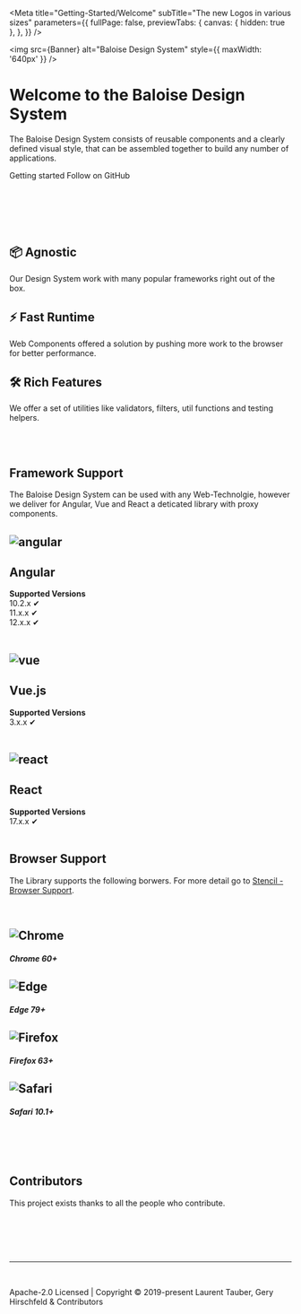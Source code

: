 


<Meta
  title="Getting-Started/Welcome"
  subTitle="The new Logos in various sizes"
  parameters={{
    fullPage: false,
    previewTabs: {
      canvas: { hidden: true },
    },
  }}
/>

<img src={Banner} alt="Baloise Design System" style={{ maxWidth: '640px' }} />

# Welcome to the Baloise Design System

The Baloise Design System consists of reusable components and a clearly defined visual style, that can be assembled together to build any number of applications.

<bal-app>
  <div>
    <bal-button link href="?path=/story/getting-started-changelog--page">
      Getting started
    </bal-button>
    <bal-button link href="https://github.com/baloise/design-system-components" target="_blank" outlined color="info" class="ml-4" icon="github">
      Follow on GitHub
    </bal-button>
  </div>
</bal-app>

<br />
<br />
<br />
<br />
<br />

<div class="features">
  <div class="feature">
    <h2>📦 Agnostic</h2>
    <p>Our Design System work with many popular frameworks right out of the box.</p>
  </div>
  <div class="feature">
    <h2>⚡️ Fast Runtime</h2>
    <p>Web Components offered a solution by pushing more work to the browser for better performance.</p>
  </div>
  <div class="feature">
    <h2>🛠️ Rich Features</h2>
    <p>We offer a set of utilities like validators, filters, util functions and testing helpers.</p>
  </div>
</div>

<br />
<br />

## Framework Support

The Baloise Design System can be used with any Web-Technolgie, however we deliver for Angular, Vue and React a deticated library with proxy components.

<div class="features">
  <div class="feature">
    <h2 style={{ height: '64px' }}>
      <img style={{ width: '64px' }} src={Angular} alt="angular" />
    </h2>
    <h2>Angular</h2>
    <p>
      <strong>Supported Versions</strong>
      <br />
      10.2.x ✔<br />
      11.x.x ✔<br />
      12.x.x ✔<br />
      <br />
    </p>
  </div>
  <div class="feature">
    <h2 style={{ height: '64px' }}>
      <img style={{ width: '64px' }} src={VueLogo} alt="vue" />
    </h2>
    <h2>Vue.js</h2>
    <p>
      <strong>Supported Versions</strong>
      <br />
      3.x.x ✔<br />
      <br />
    </p>
  </div>
  <div class="feature">
    <h2 style={{ height: '64px' }}>
      <img style={{ width: '64px' }} src={ReactLogo} alt="react" />
    </h2>
    <h2>React</h2>
    <p>
      <strong>Supported Versions</strong>
      <br />
      17.x.x ✔<br />
      <br />
    </p>
  </div>
</div>

## Browser Support

The Library supports the following borwers. For more detail go to [Stencil - Browser Support](https://stenciljs.com/docs/browser-support).

<br />

<div class="features">
  <div class="feature" style={{ flexBasis: '25%', maxWidth: '25%' }}>
    <h2 style={{ height: '48px', textAlign: 'center' }}>
      <img style={{ width: '48px' }} src={Chrome} alt="Chrome" />
    </h2>
    <h5 style={{ textAlign: 'center' }}>Chrome 60+</h5>
  </div>
  <div class="feature" style={{ flexBasis: '25%', maxWidth: '25%' }}>
    <h2 style={{ height: '48px', textAlign: 'center' }}>
      <img style={{ width: '48px' }} src={Edge} alt="Edge" />
    </h2>
    <h5 style={{ textAlign: 'center' }}>Edge 79+</h5>
  </div>
  <div class="feature" style={{ flexBasis: '25%', maxWidth: '25%' }}>
    <h2 style={{ height: '48px', textAlign: 'center' }}>
      <img style={{ width: '48px' }} src={Firefox} alt="Firefox" />
    </h2>
    <h5 style={{ textAlign: 'center' }}>Firefox 63+</h5>
  </div>
  <div class="feature" style={{ flexBasis: '25%', maxWidth: '25%' }}>
    <h2 style={{ height: '48px', textAlign: 'center' }}>
      <img style={{ width: '48px' }} src={Safari} alt="Safari" />
    </h2>
    <h5 style={{ textAlign: 'center' }}>Safari 10.1+</h5>
  </div>
</div>

<br />
<br />
<br />

## Contributors

This project exists thanks to all the people who contribute.

<br />


<Description markdown={contributors} />

<br />
<br />
<br />

<hr />

<br />

<p style={{ color: '#4e6e8e' }}>Apache-2.0 Licensed | Copyright © 2019-present Laurent Tauber, Gery Hirschfeld & Contributors</p>
